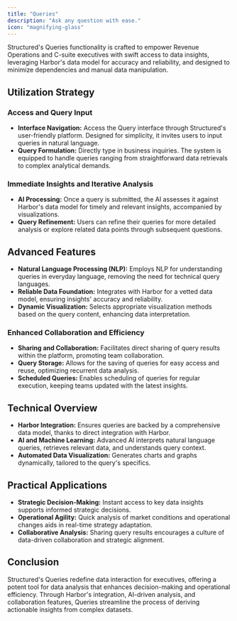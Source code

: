 ```yaml
---
title: "Queries"
description: "Ask any question with ease."
icon: "magnifying-glass"
---
```


Structured's Queries functionality is crafted to empower Revenue Operations and C-suite executives with swift access to data insights, leveraging Harbor's data model for accuracy and reliability, and designed to minimize dependencies and manual data manipulation.

## **Utilization Strategy**

### **Access and Query Input**

- **Interface Navigation:** Access the Query interface through Structured's user-friendly platform. Designed for simplicity, it invites users to input queries in natural language.
- **Query Formulation:** Directly type in business inquiries. The system is equipped to handle queries ranging from straightforward data retrievals to complex analytical demands.

### **Immediate Insights and Iterative Analysis**

- **AI Processing:** Once a query is submitted, the AI assesses it against Harbor's data model for timely and relevant insights, accompanied by visualizations.
- **Query Refinement:** Users can refine their queries for more detailed analysis or explore related data points through subsequent questions.

## **Advanced Features**

- **Natural Language Processing (NLP):** Employs NLP for understanding queries in everyday language, removing the need for technical query languages.
- **Reliable Data Foundation:** Integrates with Harbor for a vetted data model, ensuring insights' accuracy and reliability.
- **Dynamic Visualization:** Selects appropriate visualization methods based on the query content, enhancing data interpretation.

### **Enhanced Collaboration and Efficiency**

- **Sharing and Collaboration:** Facilitates direct sharing of query results within the platform, promoting team collaboration.
- **Query Storage:** Allows for the saving of queries for easy access and reuse, optimizing recurrent data analysis.
- **Scheduled Queries:** Enables scheduling of queries for regular execution, keeping teams updated with the latest insights.

## **Technical Overview**

- **Harbor Integration:** Ensures queries are backed by a comprehensive data model, thanks to direct integration with Harbor.
- **AI and Machine Learning:** Advanced AI interprets natural language queries, retrieves relevant data, and understands query context.
- **Automated Data Visualization:** Generates charts and graphs dynamically, tailored to the query's specifics.

## **Practical Applications**

- **Strategic Decision-Making:** Instant access to key data insights supports informed strategic decisions.
- **Operational Agility:** Quick analysis of market conditions and operational changes aids in real-time strategy adaptation.
- **Collaborative Analysis:** Sharing query results encourages a culture of data-driven collaboration and strategic alignment.

## **Conclusion**

Structured's Queries redefine data interaction for executives, offering a potent tool for data analysis that enhances decision-making and operational efficiency. Through Harbor's integration, AI-driven analysis, and collaboration features, Queries streamline the process of deriving actionable insights from complex datasets.
